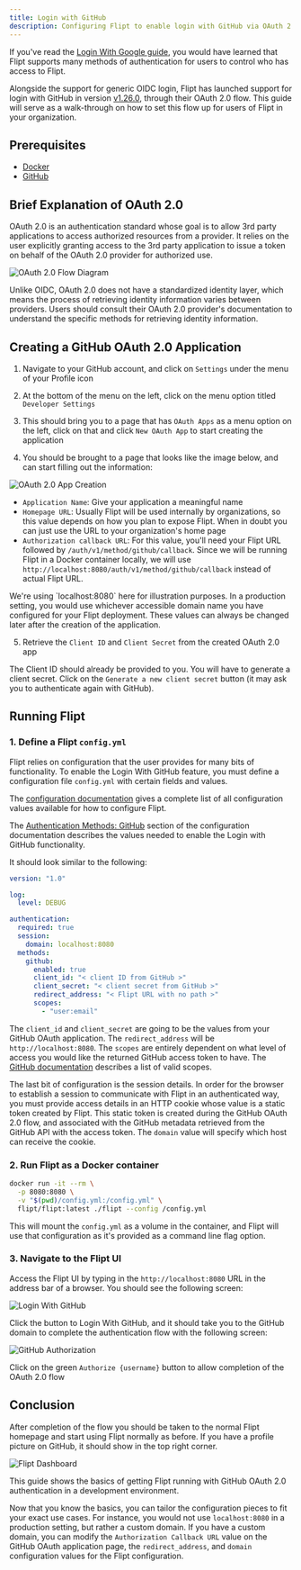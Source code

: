 ```yaml
---
title: Login with GitHub
description: Configuring Flipt to enable login with GitHub via OAuth 2.0
---
```


If you've read the [Login With Google guide](/guides/operation/authentication/login-with-google), you would have learned that Flipt supports many methods of authentication for users to control who has access to Flipt.

Alongside the support for generic OIDC login, Flipt has launched support for login with GitHub in version [v1.26.0](https://github.com/flipt-io/flipt/releases/tag/v1.26.0), through their OAuth 2.0 flow. This guide will serve as a walk-through on how to set this flow up for users of Flipt in your organization.

## Prerequisites

- [Docker](https://www.docker.com/)
- [GitHub](https://github.com/)

## Brief Explanation of OAuth 2.0

OAuth 2.0 is an authentication standard whose goal is to allow 3rd party applications to access authorized resources from a provider. It relies on the user explicitly granting access to the 3rd party application to issue a token on behalf of the OAuth 2.0 provider for authorized use.

![OAuth 2.0 Flow Diagram](/images/guides/login-with-github/oauth-flow-diagram.png)

Unlike OIDC, OAuth 2.0 does not have a standardized identity layer, which means the process of retrieving identity information varies between providers. Users should consult their OAuth 2.0 provider's documentation to understand the specific methods for retrieving identity information.

## Creating a GitHub OAuth 2.0 Application

1. Navigate to your GitHub account, and click on `Settings` under the menu of your Profile icon

2. At the bottom of the menu on the left, click on the menu option titled `Developer Settings`

3. This should bring you to a page that has `OAuth Apps` as a menu option on the left, click on that and click `New OAuth App` to start creating the application

4. You should be brought to a page that looks like the image below, and can start filling out the information:

![OAuth 2.0 App Creation](/images/guides/login-with-github/oauth-registration.png)

- `Application Name`: Give your application a meaningful name
- `Homepage URL`: Usually Flipt will be used internally by organizations, so this value depends on how you plan to expose Flipt. When in doubt you can just use the URL to your organization's home page
- `Authorization callback URL`: For this value, you'll need your Flipt URL followed by `/auth/v1/method/github/callback`. Since we will be running Flipt in a Docker container locally, we will use `http://localhost:8080/auth/v1/method/github/callback` instead of actual Flipt URL.

<Note>
  We're using `localhost:8080` here for illustration purposes. In a production
  setting, you would use whichever accessible domain name you have configured
  for your Flipt deployment. These values can always be changed later after the
  creation of the application.
</Note>

5. Retrieve the `Client ID` and `Client Secret` from the created OAuth 2.0 app

The Client ID should already be provided to you. You will have to generate a client secret. Click on the `Generate a new client secret` button (it may ask you to authenticate again with GitHub).

## Running Flipt

### 1. Define a Flipt `config.yml`

Flipt relies on configuration that the user provides for many bits of functionality. To enable the Login With GitHub feature, you must define a configuration file `config.yml` with certain fields and values.

The [configuration documentation](https://www.flipt.io/docs/configuration/overview) gives a complete list of all configuration values available for how to configure Flipt.

The [Authentication Methods: GitHub](/configuration/overview#authentication-methods-github) section of the configuration documentation describes the values needed to enable the Login with GitHub functionality.

It should look similar to the following:

```yaml
version: "1.0"

log:
  level: DEBUG

authentication:
  required: true
  session:
    domain: localhost:8080
  methods:
    github:
      enabled: true
      client_id: "< client ID from GitHub >"
      client_secret: "< client secret from GitHub >"
      redirect_address: "< Flipt URL with no path >"
      scopes:
        - "user:email"
```

The `client_id` and `client_secret` are going to be the values from your GitHub OAuth application. The `redirect_address` will be `http://localhost:8080`. The `scopes` are entirely dependent on what level of access you would like the returned GitHub access token to have. The [GitHub documentation](https://docs.github.com/en/apps/oauth-apps/building-oauth-apps/scopes-for-oauth-apps) describes a list of valid scopes.

The last bit of configuration is the session details. In order for the browser to establish a session to communicate with Flipt in an authenticated way, you must provide access details in an HTTP cookie whose value is a static token created by Flipt. This static token is created during the GitHub OAuth 2.0 flow, and associated with the GitHub metadata retrieved from the GitHub API with the access token. The `domain` value will specify which host can receive the cookie.

### 2. Run Flipt as a Docker container

```bash
docker run -it --rm \
  -p 8080:8080 \
  -v "$(pwd)/config.yml:/config.yml" \
  flipt/flipt:latest ./flipt --config /config.yml
```

This will mount the `config.yml` as a volume in the container, and Flipt will use that configuration as it's provided as a command line flag option.

### 3. Navigate to the Flipt UI

Access the Flipt UI by typing in the `http://localhost:8080` URL in the address bar of a browser. You should see the following screen:

![Login With GitHub](/images/guides/login-with-github/login-with-github.png)

Click the button to Login With GitHub, and it should take you to the GitHub domain to complete the authentication flow with the following screen:

![GitHub Authorization](/images/guides/login-with-github/github-authorization.png)

Click on the green `Authorize {username}` button to allow completion of the OAuth 2.0 flow

## Conclusion

After completion of the flow you should be taken to the normal Flipt homepage and start using Flipt normally as before. If you have a profile picture on GitHub, it should show in the top right corner.

![Flipt Dashboard](/images/guides/login-with-github/flipt-dashboard.png)

This guide shows the basics of getting Flipt running with GitHub OAuth 2.0 authentication in a development environment.

Now that you know the basics, you can tailor the configuration pieces to fit your exact use cases. For instance, you would not use `localhost:8080` in a production setting, but rather a custom domain. If you have a custom domain, you can modify the `Authorization Callback URL` value on the GitHub OAuth application page, the `redirect_address`, and `domain` configuration values for the Flipt configuration.
